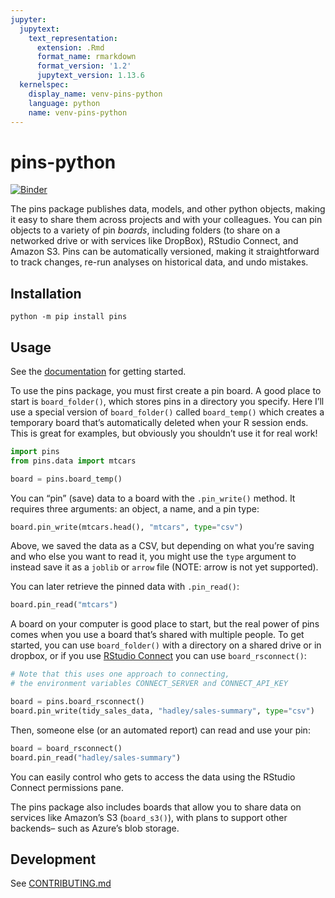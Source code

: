 ```yaml
---
jupyter:
  jupytext:
    text_representation:
      extension: .Rmd
      format_name: rmarkdown
      format_version: '1.2'
      jupytext_version: 1.13.6
  kernelspec:
    display_name: venv-pins-python
    language: python
    name: venv-pins-python
---
```


# pins-python

[![Binder](https://mybinder.org/badge_logo.svg)](https://mybinder.org/v2/gh/machow/pins-python/HEAD)

The pins package publishes data, models, and other python objects, making it
easy to share them across projects and with your colleagues. You can pin
objects to a variety of pin *boards*, including folders (to share on a
networked drive or with services like DropBox), RStudio Connect, and Amazon
S3.
Pins can be automatically versioned, making it straightforward to track changes,
re-run analyses on historical data, and undo mistakes.

## Installation

```shell
python -m pip install pins
```

## Usage

See the [documentation](https://rstudio.github.io/pins-python) for getting started.

To use the pins package, you must first create a pin board. A good place
to start is `board_folder()`, which stores pins in a directory you
specify. Here I’ll use a special version of `board_folder()` called
`board_temp()` which creates a temporary board that’s automatically
deleted when your R session ends. This is great for examples, but
obviously you shouldn't use it for real work!

```python
import pins
from pins.data import mtcars

board = pins.board_temp()
```

You can “pin” (save) data to a board with the `.pin_write()` method. It requires three
arguments: an object, a name, and a pin type:

```python
board.pin_write(mtcars.head(), "mtcars", type="csv")
```

Above, we saved the data as a CSV, but depending on
what you’re saving and who else you want to read it, you might use the
`type` argument to instead save it as a `joblib` or `arrow` file (NOTE: arrow is not yet supported).

You can later retrieve the pinned data with `.pin_read()`:

```python
board.pin_read("mtcars")
```

A board on your computer is good place to start, but the real power of
pins comes when you use a board that’s shared with multiple people. To
get started, you can use `board_folder()` with a directory on a shared
drive or in dropbox, or if you use [RStudio
Connect](https://www.rstudio.com/products/connect/) you can use
`board_rsconnect()`:

```python
# Note that this uses one approach to connecting,
# the environment variables CONNECT_SERVER and CONNECT_API_KEY

board = pins.board_rsconnect()
board.pin_write(tidy_sales_data, "hadley/sales-summary", type="csv")
```

Then, someone else (or an automated report) can read and use your
pin:

```python
board = board_rsconnect()
board.pin_read("hadley/sales-summary")
```

You can easily control who gets to access the data using the RStudio
Connect permissions pane.

The pins package also includes boards that allow you to share data on
services like Amazon’s S3 (`board_s3()`), with plans to support other backends--
such as Azure's blob storage.

## Development

See [CONTRIBUTING.md](CONTRIBUTING.md)
